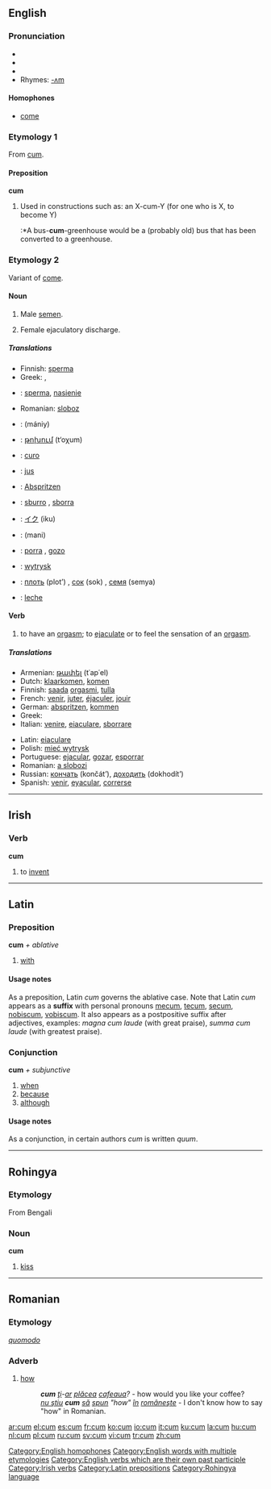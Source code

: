 ==English==
{{rft}}
===Pronunciation===
*{{AHD|/kŭm/}}
*{{IPA|/kʌm/}}
*{{SAMPA|/kVm/}}
*Rhymes: [[Rhymes:English:-ʌm|-ʌm]]

====Homophones====
*[[come]]

===Etymology 1===
From {{L.}} [[#Latin|cum]].

====Preposition====
'''cum'''

# Used in constructions such as: an X-cum-Y (for one who is X, to become Y)<!-- is this use a preposition?  Yes. -->
#:*A bus-'''cum'''-greenhouse would be a (probably old) bus that has been converted to a greenhouse.

===Etymology 2===
Variant of [[come]].

====Noun====
{{en-noun|-}}

# {{slang}} Male [[semen]].
# {{slang}} Female ejaculatory discharge.

=====Translations=====
{{trans-top|male semen}}
*Finnish: [[sperma]]
*Greek: {{t|el|χύσι|n|tr=chísi}}, {{t|el|χύσιμο|n|tr=chísimo}}
*{{ttbc|Polish}}: [[sperma]], [[nasienie]]
*Romanian: [[sloboz]] {{m}}
{{trans-bottom}}

{{trans-top|female ejaculatory discharge}}
{{trans-mid}}
{{trans-bottom}}

{{checktrans}}
{{trans-top|translations to be checked}}
*{{ttbc|Arabic}}: {{ARchar|[[منى]]}} (mániy)
*{{ttbc|Armenian}}: [[թոխում]] (t‘oχum)
*{{ttbc|Esperanto}}: [[curo]]
*{{ttbc|French}}: [[jus]] {{m}}
*{{ttbc|German}}: [[Abspritzen]] {{n}}
*{{ttbc|Italian}}: [[sburro]] {{m}}, [[sborra]] {{f}}
*{{ttbc|Japanese}}: [[イク]] (iku)
*{{ttbc|Persian}}: {{FAchar|[[منی]]}} (mani)
*{{ttbc|Portuguese}}: [[porra]] {{f}}, [[gozo]] {{m}}
*{{ttbc|Polish}}: [[wytrysk]]
*{{ttbc|Russian}}: [[плоть]] (plot’) {{f}}, [[сок]] (sok) {{m}}, [[семя]] (semya) {{n}}
*{{ttbc|Spanish}}: [[leche]] {{f}}
{{trans-bottom}}

====Verb====
{{en-verb|cums|cumming|came|[[came]] or [[cum]]}}

# {{slang}} to have an [[orgasm]]; to [[ejaculate]] or to feel the sensation of an [[orgasm]].

=====Translations=====
{{trans-top|to have an orgasm; to ejaculate}}
*Armenian: [[թափել]] (t῾ap῾el)
*Dutch: [[klaarkomen]], [[komen]]
*Finnish: [[saada]] [[orgasmi]], [[tulla]]
*French: [[venir]], [[juter]], [[éjaculer]], [[jouir]]
*German: [[abspritzen]], [[kommen]]
*Greek: {{t|el|χύνω||tr=chíno}}
*Italian: [[venire]], [[eiaculare]], [[sborrare]]
{{trans-mid}}
*Latin: [[eiaculare]]
*Polish: [[mieć wytrysk]]
*Portuguese: [[ejacular]], [[gozar]], [[esporrar]]
*Romanian: [[slobozi|a slobozi]]
*Russian: [[кончать]] (končát’), [[доходить]] (dokhodít’)
*Spanish: [[venir]], [[eyacular]], [[correrse]]
{{trans-bottom}}

[[Category:English homophones]]
[[Category:English words with multiple etymologies]]
[[Category:English verbs which are their own past participle]]

----

==Irish==

===Verb===
'''cum'''

# to [[invent]]

[[Category:Irish verbs]]

----

==Latin==

===Preposition===
'''cum''' ''+ ablative''

# [[with]]

====Usage notes====
As a preposition, Latin ''cum'' governs the ablative case.  Note that Latin ''cum'' appears as a '''suffix''' with personal pronouns [[me]]cum, [[te]]cum, [[se]]cum, [[nobis]]cum, [[vobis]]cum.  It also appears as a postpositive suffix after adjectives, examples: ''magna cum laude'' (with great praise), ''summa cum laude'' (with greatest praise).

===Conjunction===
'''cum''' ''+ subjunctive''

# [[when]]
# [[because]]
# [[although]]

====Usage notes====
As a conjunction, in certain authors ''cum'' is written ''quum''.

[[Category:Latin prepositions]]

----

==Rohingya==

===Etymology===
From Bengali

===Noun===
'''cum'''

# [[kiss]]

[[Category:Rohingya language]]

----

==Romanian==

===Etymology===
{{L.|ro}} ''[[quomodo]]''

===Adverb===
{{ro-adv}}

# [[how]]
#:'''''cum''' [[îţi|ţi]]-[[ar]] [[plăcea]] [[cafeaua]]?'' - how would you like your coffee?
#:''[[nu ştiu]] '''cum''' [[să]] [[spun]] "how" [[în]] [[româneşte]]'' - I don't know how to say "how" in Romanian.

[[ar:cum]]
[[el:cum]]
[[es:cum]]
[[fr:cum]]
[[ko:cum]]
[[io:cum]]
[[it:cum]]
[[ku:cum]]
[[la:cum]]
[[hu:cum]]
[[nl:cum]]
[[pl:cum]]
[[ru:cum]]
[[sv:cum]]
[[vi:cum]]
[[tr:cum]]
[[zh:cum]]
